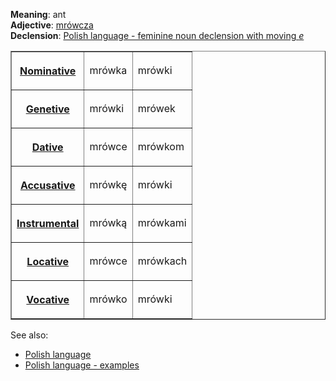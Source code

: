 '''Meaning''': ant<br>
'''Adjective''': [[Polish word - mrówcza|mrówcza]]<br>
'''Declension''': [[Polish language - feminine noun declension with moving e|Polish language - feminine noun declension with moving ''e'']]

<table border=1><tr><th>[[Polish language - nominative|Nominative]]<td>mrówka<td>mrówki</tr>
<tr><th>[[Polish language - genetive|Genetive]]<td>mrówki<td>mrówek</tr>
<tr><th>[[Polish language - dative|Dative]]<td>mrówce<td>mrówkom</tr>
<tr><th>[[Polish language - accusative|Accusative]]<td>mrówkę<td>mrówki</tr>
<tr><th>[[Polish language - instrumental|Instrumental]]<td>mrówką<td>mrówkami</tr>
<tr><th>[[Polish language - locative|Locative]]<td>mrówce<td>mrówkach</tr>
<tr><th>[[Polish language - vocative|Vocative]]<td>mrówko<td>mrówki</tr>
</table>

See also:
* [[Polish language]]
* [[Polish language - examples]]